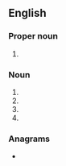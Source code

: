 ==English==

===Proper noun===
{{en-proper noun}}

# {{lb|en|galaxy}} {{initialism of|en|[[w:Small Magellanic Cloud|Small Magellanic Cloud]]}}

===Noun===
{{en-noun|~}}

# {{initialism of|en|[[seasonal]] [[malaria]] [[chemoprevention]]}}
# {{initialism of|en|sheet molding compound}}
# {{initialism of|en|[[smooth muscle]] [[cell]]}}
# {{initialism of|en|structural maintenance of chromosomes}}

===Anagrams===
* {{anagrams|en|a=cms|CMS|CSM|MC's|MCS|MCs|MSC|MSc|SCM|cm/s|cms}}